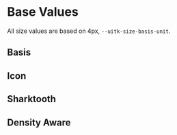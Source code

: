 
<Meta title="Documentation/Styles and Theming/Foundations/Size" />

# Base Values

All size values are based on 4px, `--uitk-size-basis-unit`.

## Basis

<Canvas>
  <Story name="Basis">
    <DocGrid>
      <SpacingBlock spacingVar="--uitk-size-basis-unit" />
    </DocGrid>
  </Story>
</Canvas>

## Icon

<Canvas>
  <Story name="Icon">
    <DocGrid>
      <SpacingBlock spacingVar="--uitk-size-icon-small" />
      <SpacingBlock spacingVar="--uitk-size-icon-medium" />
      <SpacingBlock spacingVar="--uitk-size-icon-large" />
    </DocGrid>
  </Story>
</Canvas>

## Sharktooth

<Canvas>
  <Story name="Sharktooth">
    <DocGrid>
      <SpacingBlock spacingVar="--uitk-size-sharktooth-width" />
      <SpacingBlock spacingVar="--uitk-size-sharktooth-height" />
    </DocGrid>
  </Story>
</Canvas>

## Density Aware

<Canvas>
  <Story name="Density Aware">
    <DocGrid>
      <SpacingBlock spacingVar="--uitk-size-unit" />
      <SpacingBlock spacingVar="--uitk-size-base" />
      <SpacingBlock spacingVar="--uitk-size-adornment" />
      <SpacingBlock spacingVar="--uitk-size-appheader" />
      <SpacingBlock spacingVar="--uitk-size-bottom-border" />
      <SpacingBlock spacingVar="--uitk-size-brandbar" />
      <SpacingBlock spacingVar="--uitk-size-formfield-top" />
      <SpacingBlock spacingVar="--uitk-size-inline-divider" />
      <SpacingBlock spacingVar="--uitk-size-logo" />
      <SpacingBlock spacingVar="--uitk-size-pill" />
      <SpacingBlock spacingVar="--uitk-size-selection" />
      <SpacingBlock spacingVar="--uitk-size-stackable" />
      <SpacingBlock spacingVar="--uitk-size-switch" />
      <SpacingBlock spacingVar="--uitk-size-toggle-group-button" />
      <SpacingBlock spacingVar="--uitk-size-toolbar" />
    </DocGrid>
  </Story>
</Canvas>
